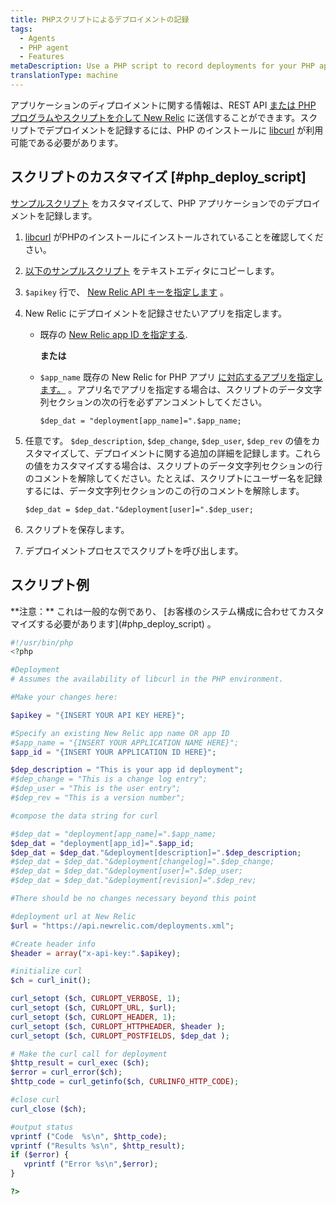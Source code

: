 ```yaml
---
title: PHPスクリプトによるデプロイメントの記録
tags:
  - Agents
  - PHP agent
  - Features
metaDescription: Use a PHP script to record deployments for your PHP app.
translationType: machine
---
```


アプリケーションのディプロイメントに関する情報は、REST API [または PHP プログラムやスクリプトを介して New Relic](/docs/apm/new-relic-apm/maintenance/recording-deployments) に送信することができます。スクリプトでデプロイメントを記録するには、PHP のインストールに [libcurl](http://curl.haxx.se/libcurl/php/) が利用可能である必要があります。

## スクリプトのカスタマイズ [#php_deploy_script]

[サンプルスクリプト](#example-script) をカスタマイズして、PHP アプリケーションでのデプロイメントを記録します。

1. [libcurl](http://curl.haxx.se/libcurl/php/) がPHPのインストールにインストールされていることを確認してください。

2. [以下のサンプルスクリプト](#example-script) をテキストエディタにコピーします。

3. `$apikey` 行で、 [New Relic API キーを指定します](/docs/apis/rest-api-v2/requirements/rest-api-key) 。

4. New Relic にデプロイメントを記録させたいアプリを指定します。

   * 既存の [New Relic app ID を指定する](/docs/apm/apis/application-examples-v2/listing-your-app-id-metric-data-api-v2#view_single_app_id).

     **または**

   * `$app_name` 既存の New Relic for PHP アプリ [に対応するアプリを指定します。](/docs/agents/php-agent/configuration/php-agent-newrelicini-settings#inivar-appname) 。アプリ名でアプリを指定する場合は、スクリプトのデータ文字列セクションの次の行を必ずアンコメントしてください。

     ```
     $dep_dat = "deployment[app_name]=".$app_name;
     ```

5. 任意です。 `$dep_description`, `$dep_change`, `$dep_user`, `$dep_rev` の値をカスタマイズして、デプロイメントに関する追加の詳細を記録します。これらの値をカスタマイズする場合は、スクリプトのデータ文字列セクションの行のコメントを解除してください。たとえば、スクリプトにユーザー名を記録するには、データ文字列セクションのこの行のコメントを解除します。

   ```
   $dep_dat = $dep_dat."&deployment[user]=".$dep_user;
   ```

6. スクリプトを保存します。

7. デプロイメントプロセスでスクリプトを呼び出します。

## スクリプト例

<Callout variant="caution">
  **注意：** これは一般的な例であり、 [お客様のシステム構成に合わせてカスタマイズする必要があります](#php_deploy_script) 。
</Callout>

```php
#!/usr/bin/php
<?php

#Deployment
# Assumes the availability of libcurl in the PHP environment.

#Make your changes here:

$apikey = "{INSERT YOUR API KEY HERE}";

#Specify an existing New Relic app name OR app ID
#$app_name = "{INSERT YOUR APPLICATION NAME HERE}";
$app_id = "{INSERT YOUR APPLICATION ID HERE}";

$dep_description = "This is your app id deployment";
#$dep_change = "This is a change log entry";
#$dep_user = "This is the user entry";
#$dep_rev = "This is a version number";

#compose the data string for curl

#$dep_dat = "deployment[app_name]=".$app_name;
$dep_dat = "deployment[app_id]=".$app_id;
$dep_dat = $dep_dat."&deployment[description]=".$dep_description;
#$dep_dat = $dep_dat."&deployment[changelog]=".$dep_change;
#$dep_dat = $dep_dat."&deployment[user]=".$dep_user;
#$dep_dat = $dep_dat."&deployment[revision]=".$dep_rev;

#There should be no changes necessary beyond this point

#deployment url at New Relic
$url = "https://api.newrelic.com/deployments.xml";

#Create header info
$header = array("x-api-key:".$apikey);

#initialize curl 
$ch = curl_init();

curl_setopt ($ch, CURLOPT_VERBOSE, 1);
curl_setopt ($ch, CURLOPT_URL, $url);
curl_setopt ($ch, CURLOPT_HEADER, 1);
curl_setopt ($ch, CURLOPT_HTTPHEADER, $header );
curl_setopt ($ch, CURLOPT_POSTFIELDS, $dep_dat );

# Make the curl call for deployment
$http_result = curl_exec ($ch);
$error = curl_error($ch);
$http_code = curl_getinfo($ch, CURLINFO_HTTP_CODE);

#close curl 
curl_close ($ch);

#output status 
vprintf ("Code  %s\n", $http_code);
vprintf ("Results %s\n", $http_result);
if ($error) {
   vprintf ("Error %s\n",$error);
}

?>
```
